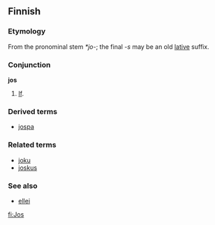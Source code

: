 ==Finnish==

===Etymology===
From the pronominal stem ''*jo-''; the final ''-s'' may be an old [[lative]] suffix.

===Conjunction===
'''jos'''

# [[If]].

===Derived terms===
*[[jospa]]

===Related terms===
*[[joku]]
*[[joskus]]

===See also===
*[[ellei]]

[[fi:Jos]]
